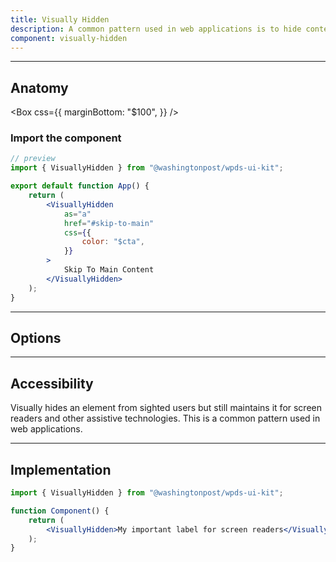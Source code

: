 ```yaml
---
title: Visually Hidden
description: A common pattern used in web applications is to hide content from sighted users but still maintain it for screen readers.
component: visually-hidden
---
```


---

## Anatomy

<Container caption="The label is revealed when the window is in focus. This behavior is for integration/play purposes.">
	<EmbedStory componentName="visuallyhidden" />
</Container>

<Box
	css={{
		marginBottom: "$100",
	}}
/>

### Import the component

```jsx
// preview
import { VisuallyHidden } from "@washingtonpost/wpds-ui-kit";

export default function App() {
	return (
		<VisuallyHidden
			as="a"
			href="#skip-to-main"
			css={{
				color: "$cta",
			}}
		>
			Skip To Main Content
		</VisuallyHidden>
	);
}
```

---

## Options

<Container>
	<EmbedDocsPage componentName="visuallyhidden" />
</Container>

---

## Accessibility

Visually hides an element from sighted users but still maintains it for screen readers and other assistive technologies. This is a common pattern used in web applications.

---

## Implementation

```jsx
import { VisuallyHidden } from "@washingtonpost/wpds-ui-kit";

function Component() {
	return (
		<VisuallyHidden>My important label for screen readers</VisuallyHidden>
	);
}
```
